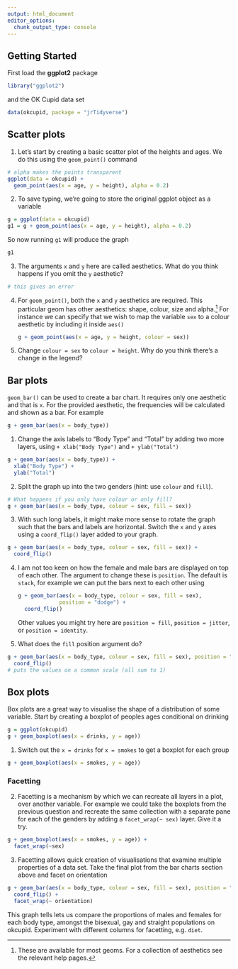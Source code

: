 ```yaml
---
output: html_document
editor_options: 
  chunk_output_type: console
---
```

## Getting Started

First load the __ggplot2__ package
```r
library("ggplot2")
```
and the OK Cupid data set
```r
data(okcupid, package = "jrTidyverse")
```

## Scatter plots

1. Let's start by creating a basic scatter plot of the heights and ages. We do this using the `geom_point()` command

```r
# alpha makes the points transparent
ggplot(data = okcupid) +
  geom_point(aes(x = age, y = height), alpha = 0.2)
```

2. To save typing, we're going to store the original ggplot object as a variable

```r
g = ggplot(data = okcupid)
g1 = g + geom_point(aes(x = age, y = height), alpha = 0.2)
```

So now running `g1` will produce the graph
```r
g1
```

3. The arguments `x` and `y` here are called aesthetics. What do you think happens if you omit the `y` aesthetic?

```r
# this gives an error
```

4. For `geom_point()`, both the `x` and `y` aesthetics are required. This particular geom has other aesthetics: shape, colour, size and alpha.^[These are available for most geoms. For a collection of aesthetics see the relevant help pages.]  For instance we can specify that we wish to map the variable `sex` to a colour aesthetic by including it inside `aes()`

    ```r
    g + geom_point(aes(x = age, y = height, colour = sex))
    ```

5. Change `colour = sex` to `colour = height`. Why do you think there's a change in the legend?

## Bar plots

`geom_bar()` can be used to create a bar chart. It requires only one aesthetic and that is `x`. For the provided aesthetic, the frequencies will be calculated and shown as a bar. For example

```r
g + geom_bar(aes(x = body_type))
```

1. Change the axis labels to "Body Type" and "Total" by adding two more layers, 
using `+ xlab("Body Type")` and `+ ylab("Total")`

```r
g + geom_bar(aes(x = body_type)) +
  xlab("Body Type") +
  ylab("Total")
```

2. Split the graph up into the two genders (hint: use `colour` and `fill`). 

```r
# What happens if you only have colour or only fill?
g + geom_bar(aes(x = body_type, colour = sex, fill = sex))
```

3. With such long labels, it might make more sense to rotate the graph such that the bars and labels are horizontal. Switch the `x` and `y` axes using a `coord_flip()` layer added to your graph.

```r
g + geom_bar(aes(x = body_type, colour = sex, fill = sex)) +
  coord_flip()
```

4. I am not too keen on how the female and male bars are displayed on top of each other. The argument to change these is `position`.  The default is `stack`, for example we can put the bars next to each other using 

    ```r
    g + geom_bar(aes(x = body_type, colour = sex, fill = sex),
                 position = "dodge") +
      coord_flip()
    ```

    Other values you might try here are `position = fill`, `position = jitter`, or `position = identity`. 

5. What does the `fill` position argument do?

```r
g + geom_bar(aes(x = body_type, colour = sex, fill = sex), position = "fill") +
  coord_flip()
# puts the values on a common scale (all sum to 1)
```

## Box plots

Box plots are a great way to visualise the shape of a distribution of some variable. Start by creating a boxplot of peoples ages conditional on drinking

```r
g = ggplot(okcupid)
g + geom_boxplot(aes(x = drinks, y = age))
```

1. Switch out the `x = drinks` for `x = smokes` to get a boxplot for each group

```r
g + geom_boxplot(aes(x = smokes, y = age))
```

### Facetting

2. Facetting is a mechanism by which we can recreate all layers in a plot, over another variable. For example we could take the boxplots from the previous question and recreate the same collection with a separate pane for each of the genders by adding a `facet_wrap(~ sex)` layer. Give it a try.

```r
g + geom_boxplot(aes(x = smokes, y = age)) +
  facet_wrap(~sex)
```

3. Facetting allows quick creation of visualisations that examine multiple properties of a data set. Take the final plot from the bar charts section above and facet on orientation

```r
g + geom_bar(aes(x = body_type, colour = sex, fill = sex), position = "fill") +
  coord_flip() +
  facet_wrap(~ orientation)
```

This graph tells lets us compare the proportions of males and females for each body type, amongst the bisexual, gay and straight populations on okcupid. Experiment with different columns for facetting, e.g. `diet`.

